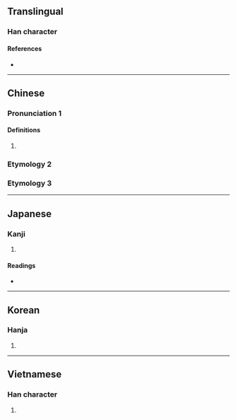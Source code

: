 {{character info/new}}
==Translingual==

===Han character===
{{Han char|rn=9|rad=人|as=09|sn=11|four=22214|canj=OHJG|ids=⿰亻重}}

====References====
* {{Han ref|kx=0109.240|dkj=00832|dj=0233.130|hdz=10192.030|uh=5045|ud=20549|bh=D45C|bd=54364}}

----

==Chinese==
{{zh-forms}}

===Pronunciation 1===
{{zh-pron
|m=zhòng
|m-s=
|dg=
|c=zung3
|c-t=
|g=
|h=pfs=
|j=
|md=
|mn=
|mn-t=
|w=
|x=
|mc=y
|oc=y
|cat=
}}

====Definitions====
{{zh-hanzi}}

# {{zh-only|儱偅}}

===Etymology 2===
{{zh-see|憧|v}}

===Etymology 3===
{{zh-see|僮|v|[[servant]]}}

----

==Japanese==

===Kanji===
{{ja-kanji|grade=|rs=人09}}

# {{defn|lang=ja|sort=人09}}

====Readings====
* {{ja-readings|on=[[しょう]] (shō), [[しゅ]] (shu), [[とう]] (tō)|kun=[[こども]] (kodomo)}}

----

==Korean==

===Hanja===
{{ko-hanja|hangeul=동|rv=dong|mr=tong}}

# {{defn|lang=ko|sort=人09}}

----

==Vietnamese==

===Han character===
{{vi-hantu|[[chổng]]}}

# {{defn|lang=vi|sort=人09}}